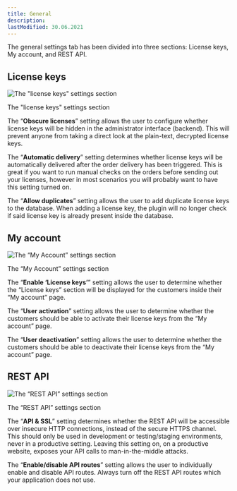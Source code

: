 ```yaml
---
title: General
description:
lastModified: 30.06.2021
---
```


The general settings tab has been divided into three sections: License keys, My account, and REST API.

## License keys

![The "license keys" settings section](../../../../images/docs/plugin-settings/general/license-keys.png)
<p className={"image-desc"}>The "license keys" settings section</p>

The “**Obscure licenses**” setting allows the user to configure whether license keys will be hidden in the administrator
interface (backend). This will prevent anyone from taking a direct look at the plain-text, decrypted license keys.

The “**Automatic delivery**” setting determines whether license keys will be automatically delivered after the order
delivery has been triggered. This is great if you want to run manual checks on the orders before sending out your licenses,
however in most scenarios you will probably want to have this setting turned on.

The “**Allow duplicates**” setting allows the user to add duplicate license keys to the database. When adding a license
key, the plugin will no longer check if said license key is already present inside the database.

## My account

![The “My Account” settings section](../../../../images/docs/plugin-settings/general/my-account.png)
<p className={"image-desc"}>The “My Account” settings section</p>

The “**Enable ‘License keys’**” setting allows the user to determine whether the “License keys” section will be displayed
for the customers inside their “My account” page.

The “**User activation**” setting allows the user to determine whether the customers should be able to activate their
license keys from the “My account” page.

The “**User deactivation**” setting allows the user to determine whether the customers should be able to deactivate their
license keys from the “My account” page.

## REST API

![The “REST API” settings section](../../../../images/docs/plugin-settings/general/rest-api.png)
<p className={"image-desc"}>The “REST API” settings section</p>

The “**API & SSL**” setting determines whether the REST API will be accessible over insecure HTTP connections, instead of
the secure HTTPS channel. This should only be used in development or testing/staging environments, never in a
productive setting. Leaving this setting on, on a productive website, exposes your API calls to man-in-the-middle attacks.

The “**Enable/disable API routes**” setting allows the user to individually enable and disable API routes. Always turn off
the REST API routes which your application does not use.
